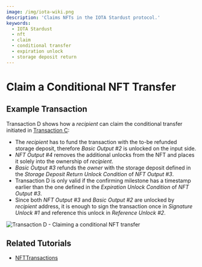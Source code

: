 ```yaml
---
image: /img/iota-wiki.png
description: 'Claims NFTs in the IOTA Stardust protocol.'
keywords:
  - IOTA Stardust
  - nft
  - claim
  - conditional transfer
  - expiration unlock
  - storage deposit return
---
```



# Claim a Conditional NFT Transfer

## Example Transaction

Transaction D shows how a _recipient_ can claim the conditional transfer initiated in
[Transaction C](transfer.mdx):

- The _recipient_ has to fund the transaction with the to-be refunded storage deposit, therefore _Basic Output #2_ is
  unlocked on the input side.
- _NFT Output #4_ removes the additional unlocks from the NFT and places it solely into the ownership of _recipient_.
- _Basic Output #3_ refunds the _owner_ with the storage deposit defined in the _Storage Deposit Return Unlock Condition_
  of _NFT Output #3_.
- Transaction D is only valid if the confirming milestone has a timestamp earlier than the one defined in the
  _Expiration Unlock Condition_ of _NFT Output #3_.
- Since both _NFT Output #3_ and _Basic Output #2_ are unlocked by _recipient_ address, it is enough to sign the transaction
  once in _Signature Unlock #1_ and reference this unlock in _Reference Unlock #2_.

![Transaction D - Claiming a conditional NFT transfer](/img/stardust_explanations/stardust_ledger_anatomy/nft_transaction/tx_D.svg)

## Related Tutorials

<Tabs groupId="library">
<TabItem value="iota.js" label="iota.js">

- [NFTTransactions](https://wiki.iota.org/shimmer/iota.js/tutorials/nft-transactions/introduction/)

</TabItem>
</Tabs>
